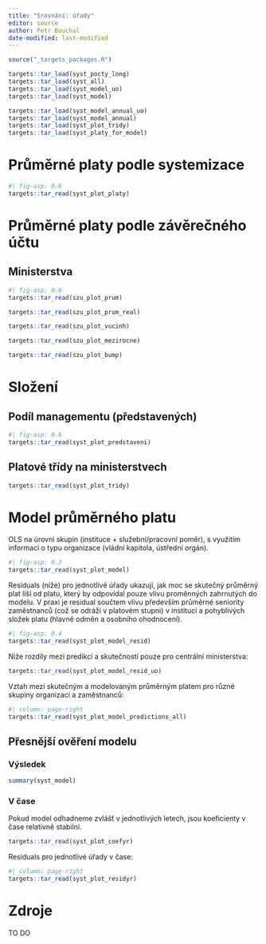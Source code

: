 ```yaml
---
title: "Srovnání: úřady"
editor: source
author: Petr Bouchal
date-modified: last-modified
---
```


```r
source("_targets_packages.R")

targets::tar_load(syst_pocty_long)
targets::tar_load(syst_all)
targets::tar_load(syst_model_uo)
targets::tar_load(syst_model)

targets::tar_load(syst_model_annual_uo)
targets::tar_load(syst_model_annual)
targets::tar_load(syst_plot_tridy)
targets::tar_load(syst_platy_for_model)
```

# Průměrné platy podle systemizace {#průměrné-platy-podle-systemizace}

```r
#| fig-asp: 0.6
targets::tar_read(syst_plot_platy)
```

# Průměrné platy podle závěrečného účtu

## Ministerstva

```r
#| fig-asp: 0.6
targets::tar_read(szu_plot_prum)
```


```r
targets::tar_read(szu_plot_prum_real)
```

```r
targets::tar_read(szu_plot_vucinh)
```

```r
targets::tar_read(szu_plot_mezirocne)
```

```r
targets::tar_read(szu_plot_bump)
```

# Složení {#složení}

## Podíl managementu (představených) {#podíl-managementu-představených}

```r
#| fig-asp: 0.6
targets::tar_read(syst_plot_predstaveni)
```

## Platové třídy na ministerstvech {#platové-třídy-na-ministerstvech}

```r
targets::tar_read(syst_plot_tridy)
```

# Model průměrného platu {#model-průměrného-platu}

OLS na úrovni skupin (instituce + služební/pracovní poměr), s využitím informací o typu organizace (vládní kapitola, ústřední orgán).

```r
#| fig-asp: 0.3
targets::tar_read(syst_plot_model)
```

Residuals (níže) pro jednotlivé úřady ukazují, jak moc se skutečný průměrný plat liší od platu, který by odpovídal pouze vlivu proměnných zahrnutých do modelu.
V praxi je residual součtem vlivu především průměrné seniority zaměstnanců (což se odráží v platovém stupni) v instituci a pohyblivých složek platu (hlavně odměn a osobního ohodnocení).

```r
#| fig-asp: 0.4
targets::tar_read(syst_plot_model_resid)
```

Níže rozdíly mezi predikcí a skutečností pouze pro centrální ministerstva:

```r
targets::tar_read(syst_plot_model_resid_uo)
```

Vztah mezi skutečným a modelovaným průměrným platem pro různé skupiny organizací a zaměstnanců:

```r
#| column: page-right
targets::tar_read(syst_plot_model_predictions_all)
```

## Přesnější ověření modelu {#přesnější-ověření-modelu}

### Výsledek {#výsledek}

```r
summary(syst_model)
```

### V čase {#v-čase}

Pokud model odhadneme zvlášť v jednotlivých letech, jsou koeficienty v čase relativně stabilní.

```r
targets::tar_read(syst_plot_coefyr)
```

Residuals pro jednotlivé úřady v čase:

```r
#| column: page-right
targets::tar_read(syst_plot_residyr)
```

# Zdroje {#zdroje}

TO DO
